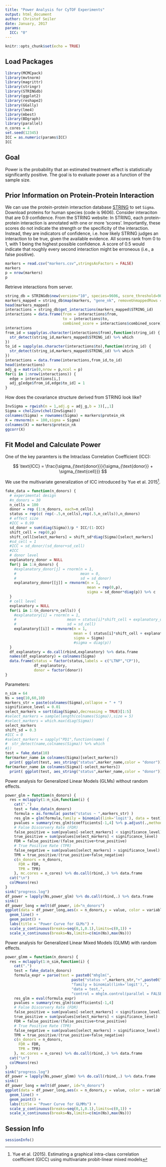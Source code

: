 ```yaml
---
title: "Power Analysis for CyTOF Experiments"
output: html_document
author: Christof Seiler
date: January, 2017
params:
  ICC: "0"
---
```


```r
knitr::opts_chunk$set(echo = TRUE)
```

## Load Packages

```r
library(MCMCpack)
library(mvtnorm)
library(magrittr)
library(stringr)
library(STRINGdb)
library(ggplot2)
library(reshape2)
library(GGally)
library(lme4)
library(mbest)
library(BDgraph)
library(parallel)
n_cores = 4
set.seed(12345)
ICC = as.numeric(params$ICC)
ICC
```

## Goal

Power is the probability that an estimated treatment effect is statistically significantly positive. The goal is to evaluate power as a function of the sample size.

## Prior Information on Protein-Protein Interaction

We can use the protein-protein interaction database [STRING](http://string-db.org/) to set ``Sigma``. Download proteins for human species (code is 9606). Consider interaciton that are 0.9 confidence. From the STRING website: In STRING, each protein-protein interaction is annotated with one or more 'scores'. Importantly, these scores do not indicate the strength or the specificity of the interaction. Instead, they are indicators of confidence, i.e. how likely STRING judges an interaction to be true, given the available evidence. All scores rank from 0 to 1, with 1 being the highest possible confidence. A score of 0.5 would indicate that roughly every second interaction might be erroneous (i.e., a false positive).

```r
markers = read.csv("markers.csv",stringsAsFactors = FALSE)
markers
p = nrow(markers)
p
```

Retrieve interactions from server.

```r
string_db = STRINGdb$new(version="10", species=9606, score_threshold=900, input_directory="")
markers_mapped = string_db$map(markers, "gene_nk", removeUnmappedRows = FALSE)
head(markers_mapped)
interactions = string_db$get_interactions(markers_mapped$STRING_id)
interactions = data.frame(from = interactions$from,
                          to = interactions$to,
                          combined_score = interactions$combined_score)
interactions
from_id = sapply(as.character(interactions$from),function(string_id) {
  str_detect(string_id,markers_mapped$STRING_id) %>% which
})
to_id = sapply(as.character(interactions$to),function(string_id) {
  str_detect(string_id,markers_mapped$STRING_id) %>% which
})
interactions = data.frame(interactions,from_id,to_id)
head(interactions)
adj_g = matrix(0,nrow = p,ncol = p)
for(i in 1:nrow(interactions)) {
  edge = interactions[i,]
  adj_g[edge$from_id,edge$to_id] = 1
}
```

How does the covariance structure derived from STRING look like?

```r
InvSigma = rgwish(n = 1,adj.g = adj_g,b = 3)[,,1]
Sigma = chol2inv(chol(InvSigma))
colnames(Sigma) = rownames(Sigma) = markers$protein_nk
X = rmvnorm(n = 100,sigma = Sigma)
colnames(X) = markers$protein_nk
ggcorr(X)
```

## Fit Model and Calculate Power

One of the key paramters is the Intraclass Correlation Coefficient (ICC):

$$ \text{ICC} = \frac{\sigma_{\text{donor}}}{\sigma_{\text{donor}} + \sigma_{\text{cell}}} $$

We use the multivariate generalization of ICC introduced by Yue et al. 2015[^1].

```r
fake_data = function(n_donors) {
  # experimental design
  #n_donors = 30
  n_cells = 100
  donor = rep (1:n_donors, each=n_cells)
  status = rep(c( rep(-.5,n_cells),rep(.5,n_cells)),n_donors)
  # effect size
  #ICC = 0.99
  sd_donor = sum(diag(Sigma))/p * ICC/(1-ICC)
  shift_cell = rep(0,p)
  shift_cell[select_markers] = shift_sd*diag(Sigma)[select_markers]
  #sd_cell = 1
  #ICC = sd_donor/(sd_donor+sd_cell)
  #ICC
  # donor level
  explanatory_donor = NULL
  for(j in 1:n_donors) {
    #explanatory_donor[j] = rnorm(n = 1,
    #                             mean = 0,
    #                             sd = sd_donor)
    explanatory_donor[[j]] = rmvnorm(n = 1,
                                     mean = rep(0,p),
                                     sigma = sd_donor*diag(p)) %>% c
  }
  # cell level
  explanatory = NULL
  for(i in 1:(n_donors*n_cells)) {
    #explanatory[i] = rnorm(n = 1,
    #                       mean = status[i]*shift_cell + explanatory_donor[donor[i]],
    #                       sd = sd_cell)
    explanatory[[i]] = rmvnorm(n = 1,
                               mean = ( status[i]*shift_cell + explanatory_donor[[donor[i]]] ) %>% c,
                               sigma = Sigma)
                               #sigma = diag(p))
  }
  df_explanatory = do.call(rbind,explanatory) %>% data.frame
  names(df_explanatory) = colnames(Sigma)
  data.frame(status = factor(status,labels = c("LTNP","CP")),
             df_explanatory,
             donor = factor(donor))
}
```

Parameters:

```r
n_sim = 64
Ns = seq(10,60,10)
markers_str = paste(colnames(Sigma),collapse = " + ")
significance_level = 0.01
select_markers = sort(diag(Sigma),decreasing = TRUE)[1:5]
#select_markers = sample(length(colnames(Sigma)),size = 5)
#select_markers = which.max(diag(Sigma))
select_markers
shift_sd = 0.3
#ICC = 0
#select_markers = sapply("PD1",function(name) {
#  str_detect(name,colnames(Sigma)) %>% which
#})
test = fake_data(10)
for(marker_name in colnames(Sigma)[select_markers]) 
  print( ggplot(test, aes_string("status",marker_name,color = "donor")) + geom_boxplot() )
for(marker_name in colnames(Sigma)[-select_markers]) 
  print( ggplot(test, aes_string("status",marker_name,color = "donor")) + geom_boxplot() )
```

Power analysis for Generalized Linear Models (GLMs) without random effects.

```r
power_glm = function(n_donors) {
  res = mclapply(1:n_sim,function(i) {
    cat(".")
    test = fake_data(n_donors)
    formula = as.formula( paste("status ~ ",markers_str) )
    res_glm = glm(formula,family = binomial(link='logit'), data = test)
    pvalues = summary(res_glm)$coefficients[-1,4] %>% p.adjust(.,method = "BH")
    # False Discorvery Rate (FDR)
    false_positive = sum(pvalues[-select_markers] < significance_level)
    true_positive = sum(pvalues[select_markers] < significance_level)
    FDR = false_positive/(false_positive+true_positive)
    # True Positive Rate (TPR)
    false_negative = sum(pvalues[select_markers] > significance_level)
    TPR = true_positive/(true_positive+false_negative)
    c(n_donors = n_donors,
      FDR = FDR,
      TPR = TPR)
    }, mc.cores = n_cores) %>% do.call(rbind,.) %>% data.frame
  cat("\n")
  colMeans(res)
}
sink("progress.log")
df_power = lapply(Ns,power_glm) %>% do.call(rbind,.) %>% data.frame
sink()
df_power_long = melt(df_power, id="n_donors")
ggplot(data = df_power_long,aes(x = n_donors,y = value, color = variable)) + 
  geom_line() + 
  geom_point() +
  labs(title = "Power Curve for GLMs") +
  scale_y_continuous(breaks=seq(0,1,0.1),limits=c(0,1)) + 
  scale_x_continuous(breaks=Ns,limits=c(min(Ns),max(Ns)))
```

Power analysis for Generalized Linear Mixed Models (GLMM) with random effects.

```r
power_glmm = function(n_donors) {
  res = mclapply(1:n_sim,function(i) {
    cat(".")
    test = fake_data(n_donors)
    formula_expr = parse(text = paste0("mhglm(",
                              paste("status ~",markers_str,"+",paste0("(",markers_str," | donor),")),
                              "family = binomial(link='logit'),",
                              "data = test,",
                              "control = mhglm.control(parallel = FALSE,fit.method = 'firthglm.fit'))"))
    res_glm = eval(formula_expr)
    pvalues = summary(res_glm)$coefficients[-1,4]
    # False Discorvery Rate (FDR)
    false_positive = sum(pvalues[-select_markers] < significance_level)
    true_positive = sum(pvalues[select_markers] < significance_level)
    FDR = false_positive/(false_positive+true_positive)
    # True Positive Rate (TPR)
    false_negative = sum(pvalues[select_markers] > significance_level)
    TPR = true_positive/(true_positive+false_negative)
    c(n_donors = n_donors,
      FDR = FDR,
      TPR = TPR)
    }, mc.cores = n_cores) %>% do.call(rbind,.) %>% data.frame
  cat("\n")
  colMeans(res)
}
sink("progress.log")
df_power = lapply(Ns,power_glmm) %>% do.call(rbind,.) %>% data.frame
sink()
df_power_long = melt(df_power, id="n_donors")
ggplot(data = df_power_long,aes(x = n_donors,y = value, color = variable)) + 
  geom_line() + 
  geom_point() +
  labs(title = "Power Curve for GLMMs") +
  scale_y_continuous(breaks=seq(0,1,0.1),limits=c(0,1)) +
  scale_x_continuous(breaks=Ns,limits=c(min(Ns),max(Ns)))
```

## Session Info

```r
sessionInfo()
```

[^1]: Yue et al. (2015). Estimating a graphical intra-class correlation coefficient (GICC) using multivariate probit-linear mixed models
